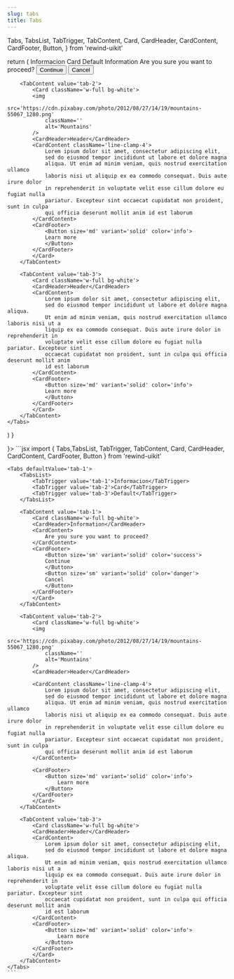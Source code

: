 ```yaml
---
slug: tabs
title: Tabs
---
```


  Tabs,
  TabsList,
  TabTrigger,
  TabContent,
  Card,
  CardHeader,
  CardContent,
  CardFooter,
  Button,
} from 'rewind-uikit'

  return (
    <Tabs defaultValue='tab-1'>
        <TabsList>
        <TabTrigger value='tab-1'>Informacion</TabTrigger>
        <TabTrigger value='tab-2'>Card</TabTrigger>
        <TabTrigger value='tab-3'>Default</TabTrigger>
        </TabsList>
        <TabContent value='tab-1'>
            <Card className='w-full bg-white'>
            <CardHeader>Information</CardHeader>
            <CardContent>
                Are you sure you want to proceed?
            </CardContent>
            <CardFooter>
                <Button size='sm' variant='solid' color='success'>
                Continue
                </Button>
                <Button size='sm' variant='solid' color='danger'>
                Cancel
                </Button>
            </CardFooter>
            </Card>
        </TabContent>

        <TabContent value='tab-2'>
            <Card className='w-full bg-white'>
            <img
                src='https://cdn.pixabay.com/photo/2012/08/27/14/19/mountains-55067_1280.png'
                className=''
                alt='Mountains'
            />
            <CardHeader>Header</CardHeader>
            <CardContent className='line-clamp-4'>
                Lorem ipsum dolor sit amet, consectetur adipiscing elit,
                sed do eiusmod tempor incididunt ut labore et dolore magna
                aliqua. Ut enim ad minim veniam, quis nostrud exercitation ullamco
                laboris nisi ut aliquip ex ea commodo consequat. Duis aute irure dolor
                in reprehenderit in voluptate velit esse cillum dolore eu fugiat nulla
                pariatur. Excepteur sint occaecat cupidatat non proident, sunt in culpa
                qui officia deserunt mollit anim id est laborum
            </CardContent>
            <CardFooter>
                <Button size='md' variant='solid' color='info'>
                Learn more
                </Button>
            </CardFooter>
            </Card>
        </TabContent>

        <TabContent value='tab-3'>
            <Card className='w-full bg-white'>
            <CardHeader>Header</CardHeader>
            <CardContent>
                Lorem ipsum dolor sit amet, consectetur adipiscing elit,
                sed do eiusmod tempor incididunt ut labore et dolore magna aliqua.
                Ut enim ad minim veniam, quis nostrud exercitation ullamco laboris nisi ut a
                liquip ex ea commodo consequat. Duis aute irure dolor in reprehenderit in
                voluptate velit esse cillum dolore eu fugiat nulla pariatur. Excepteur sint
                occaecat cupidatat non proident, sunt in culpa qui officia deserunt mollit anim
                id est laborum
            </CardContent>
            <CardFooter>
                <Button size='md' variant='solid' color='info'>
                Learn more
                </Button>
            </CardFooter>
            </Card>
        </TabContent>
    </Tabs>

)
}

<div className="flex flex-col gap-8 justify-center items-center">
  <DocsTemplate preview={<TabsPreview />}>
    ```jsx
    import { Tabs,TabsList, TabTrigger, TabContent, Card, CardHeader, CardContent, CardFooter, Button } from 'rewind-uikit'
    
    <Tabs defaultValue='tab-1'>
        <TabsList>
            <TabTrigger value='tab-1'>Informacion</TabTrigger>
            <TabTrigger value='tab-2'>Card</TabTrigger>
            <TabTrigger value='tab-3'>Default</TabTrigger>
        </TabsList>

        <TabContent value='tab-1'>
            <Card className='w-full bg-white'>
            <CardHeader>Information</CardHeader>
            <CardContent>
                Are you sure you want to proceed?
            </CardContent>
            <CardFooter>
                <Button size='sm' variant='solid' color='success'>
                Continue
                </Button>
                <Button size='sm' variant='solid' color='danger'>
                Cancel
                </Button>
            </CardFooter>
            </Card>
        </TabContent>

        <TabContent value='tab-2'>
            <Card className='w-full bg-white'>
            <img
                src='https://cdn.pixabay.com/photo/2012/08/27/14/19/mountains-55067_1280.png'
                className=''
                alt='Mountains'
            />
            <CardHeader>Header</CardHeader>

            <CardContent className='line-clamp-4'>
                Lorem ipsum dolor sit amet, consectetur adipiscing elit,
                sed do eiusmod tempor incididunt ut labore et dolore magna
                aliqua. Ut enim ad minim veniam, quis nostrud exercitation ullamco
                laboris nisi ut aliquip ex ea commodo consequat. Duis aute irure dolor
                in reprehenderit in voluptate velit esse cillum dolore eu fugiat nulla
                pariatur. Excepteur sint occaecat cupidatat non proident, sunt in culpa
                qui officia deserunt mollit anim id est laborum
            </CardContent>

            <CardFooter>
                <Button size='md' variant='solid' color='info'>
                    Learn more
                </Button>
            </CardFooter>
            </Card>
        </TabContent>

        <TabContent value='tab-3'>
            <Card className='w-full bg-white'>
            <CardHeader>Header</CardHeader>
            <CardContent>
                Lorem ipsum dolor sit amet, consectetur adipiscing elit,
                sed do eiusmod tempor incididunt ut labore et dolore magna aliqua.
                Ut enim ad minim veniam, quis nostrud exercitation ullamco laboris nisi ut a
                liquip ex ea commodo consequat. Duis aute irure dolor in reprehenderit in
                voluptate velit esse cillum dolore eu fugiat nulla pariatur. Excepteur sint
                occaecat cupidatat non proident, sunt in culpa qui officia deserunt mollit anim
                id est laborum
            </CardContent>
            <CardFooter>
                <Button size='md' variant='solid' color='info'>
                    Learn more
                </Button>
            </CardFooter>
            </Card>
        </TabContent>
    </Tabs>
    ```

  </DocsTemplate>
</div>

